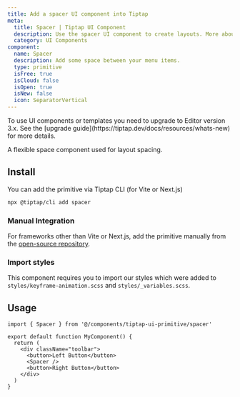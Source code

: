 ```yaml
---
title: Add a spacer UI component into Tiptap
meta:
  title: Spacer | Tiptap UI Component
  description: Use the spacer UI component to create layouts. More about the UI component in our documentation!
  category: UI Components
component:
  name: Spacer
  description: Add some space between your menu items.
  type: primitive
  isFree: true
  isCloud: false
  isOpen: true
  isNew: false
  icon: SeparatorVertical
---
```



<Callout title="Upgrade to v3" variant="warning">
  To use UI components or templates you need to upgrade to Editor version 3.x. See the [upgrade
  guide](https://tiptap.dev/docs/resources/whats-new) for more details.
</Callout>

A flexible space component used for layout spacing.

## Install

You can add the primitive via Tiptap CLI (for Vite or Next.js)

```bash
npx @tiptap/cli add spacer
```

### Manual Integration

For frameworks other than Vite or Next.js, add the primitive manually from the [open-source repository](https://github.com/ueberdosis/tiptap-ui-components/tree/main/apps/web/src/components/tiptap-ui-primitive/spacer).

### Import styles

This component requires you to import our styles which were added to `styles/keyframe-animation.scss` and `styles/_variables.scss`.

## Usage

```tsx
import { Spacer } from '@/components/tiptap-ui-primitive/spacer'

export default function MyComponent() {
  return (
    <div className="toolbar">
      <button>Left Button</button>
      <Spacer />
      <button>Right Button</button>
    </div>
  )
}
```
